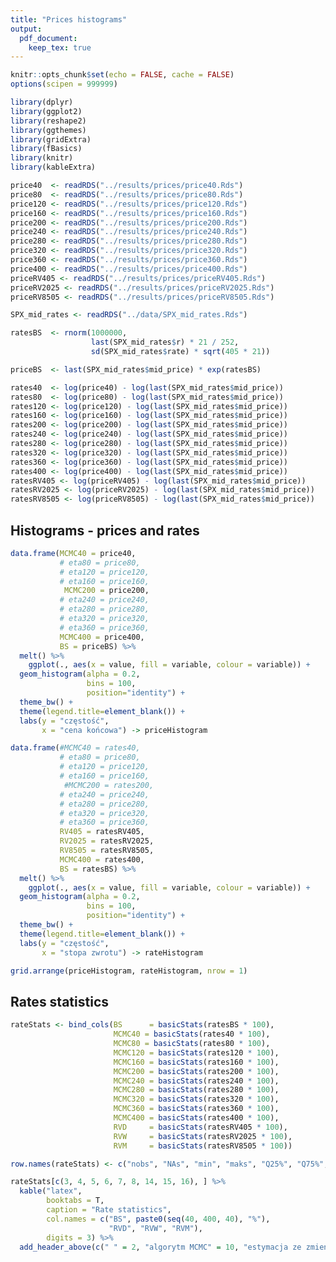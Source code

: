 ```yaml
---
title: "Prices histograms"
output:
  pdf_document:
    keep_tex: true
---
```


```r
knitr::opts_chunk$set(echo = FALSE, cache = FALSE)
options(scipen = 999999)

library(dplyr)
library(ggplot2)
library(reshape2)
library(ggthemes)
library(gridExtra)
library(fBasics)
library(knitr)
library(kableExtra)
```

```r
price40  <- readRDS("../results/prices/price40.Rds")
price80  <- readRDS("../results/prices/price80.Rds")
price120 <- readRDS("../results/prices/price120.Rds")
price160 <- readRDS("../results/prices/price160.Rds")
price200 <- readRDS("../results/prices/price200.Rds")
price240 <- readRDS("../results/prices/price240.Rds")
price280 <- readRDS("../results/prices/price280.Rds")
price320 <- readRDS("../results/prices/price320.Rds")
price360 <- readRDS("../results/prices/price360.Rds")
price400 <- readRDS("../results/prices/price400.Rds")
priceRV405 <- readRDS("../results/prices/priceRV405.Rds")
priceRV2025 <- readRDS("../results/prices/priceRV2025.Rds")
priceRV8505 <- readRDS("../results/prices/priceRV8505.Rds")

SPX_mid_rates <- readRDS("../data/SPX_mid_rates.Rds")

ratesBS  <- rnorm(1000000,
                  last(SPX_mid_rates$r) * 21 / 252,
                  sd(SPX_mid_rates$rate) * sqrt(405 * 21))

priceBS  <- last(SPX_mid_rates$mid_price) * exp(ratesBS)

rates40  <- log(price40) - log(last(SPX_mid_rates$mid_price))
rates80  <- log(price80) - log(last(SPX_mid_rates$mid_price))
rates120 <- log(price120) - log(last(SPX_mid_rates$mid_price))
rates160 <- log(price160) - log(last(SPX_mid_rates$mid_price))
rates200 <- log(price200) - log(last(SPX_mid_rates$mid_price))
rates240 <- log(price240) - log(last(SPX_mid_rates$mid_price))
rates280 <- log(price280) - log(last(SPX_mid_rates$mid_price))
rates320 <- log(price320) - log(last(SPX_mid_rates$mid_price))
rates360 <- log(price360) - log(last(SPX_mid_rates$mid_price))
rates400 <- log(price400) - log(last(SPX_mid_rates$mid_price))
ratesRV405 <- log(priceRV405) - log(last(SPX_mid_rates$mid_price)) 
ratesRV2025 <- log(priceRV2025) - log(last(SPX_mid_rates$mid_price)) 
ratesRV8505 <- log(priceRV8505) - log(last(SPX_mid_rates$mid_price)) 
```

## Histograms - prices and rates

```r
data.frame(MCMC40 = price40,
           # eta80 = price80,
           # eta120 = price120,
           # eta160 = price160,
            MCMC200 = price200,
           # eta240 = price240,
           # eta280 = price280,
           # eta320 = price320,
           # eta360 = price360,
           MCMC400 = price400,
           BS = priceBS) %>% 
  melt() %>%
    ggplot(., aes(x = value, fill = variable, colour = variable)) +
  geom_histogram(alpha = 0.2,
                 bins = 100,
                 position="identity") +
  theme_bw() +
  theme(legend.title=element_blank()) +
  labs(y = "częstość",
       x = "cena końcowa") -> priceHistogram

data.frame(#MCMC40 = rates40,
           # eta80 = price80,
           # eta120 = price120,
           # eta160 = price160,
            #MCMC200 = rates200,
           # eta240 = price240,
           # eta280 = price280,
           # eta320 = price320,
           # eta360 = price360,
           RV405 = ratesRV405,
           RV2025 = ratesRV2025,
           RV8505 = ratesRV8505,
           MCMC400 = rates400,
           BS = ratesBS) %>% 
  melt() %>%
    ggplot(., aes(x = value, fill = variable, colour = variable)) +
  geom_histogram(alpha = 0.2,
                 bins = 100,
                 position="identity") +
  theme_bw() +
  theme(legend.title=element_blank()) +
  labs(y = "częstość",
       x = "stopa zwrotu") -> rateHistogram

grid.arrange(priceHistogram, rateHistogram, nrow = 1)
```


## Rates statistics

```r
rateStats <- bind_cols(BS      = basicStats(ratesBS * 100),
                       MCMC40 = basicStats(rates40 * 100),
                       MCMC80 = basicStats(rates80 * 100),
                       MCMC120 = basicStats(rates120 * 100),
                       MCMC160 = basicStats(rates160 * 100),
                       MCMC200 = basicStats(rates200 * 100),
                       MCMC240 = basicStats(rates240 * 100),
                       MCMC280 = basicStats(rates280 * 100),
                       MCMC320 = basicStats(rates320 * 100),
                       MCMC360 = basicStats(rates360 * 100),
                       MCMC400 = basicStats(rates400 * 100),
                       RVD     = basicStats(ratesRV405 * 100),
                       RVW     = basicStats(ratesRV2025 * 100),
                       RVM     = basicStats(ratesRV8505 * 100))

row.names(rateStats) <- c("nobs", "NAs", "min", "maks", "Q25%", "Q75%", "śr.", "med.", "suma", "SE mean", "LCL", "UCL", "wariancja", "SD", "skośność", "kurtoza" )

rateStats[c(3, 4, 5, 6, 7, 8, 14, 15, 16), ] %>%
  kable("latex",
        booktabs = T,
        caption = "Rate statistics",
        col.names = c("BS", paste0(seq(40, 400, 40), "%"),
                      "RVD", "RVW", "RVM"),
        digits = 3) %>%
  add_header_above(c(" " = 2, "algorytm MCMC" = 10, "estymacja ze zmienności zrealizowanej" = 3))
```

